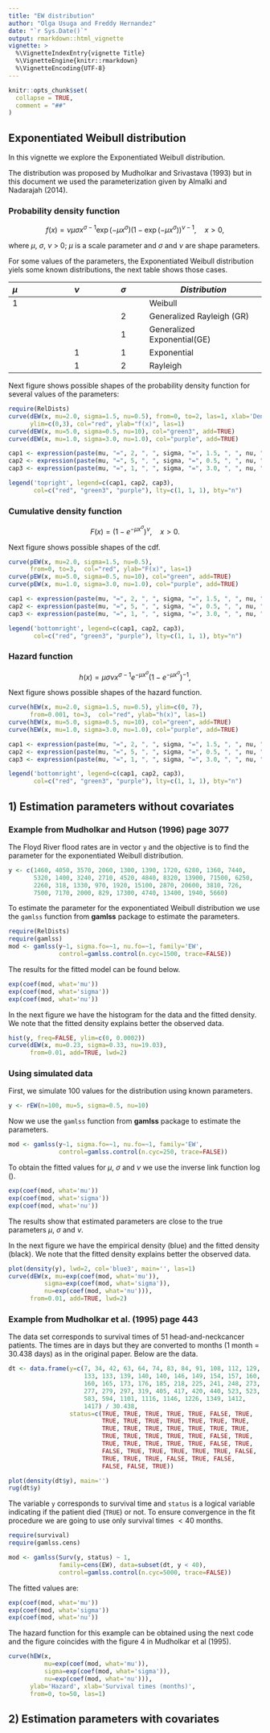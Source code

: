 ```yaml
---
title: "EW distribution"
author: "Olga Usuga and Freddy Hernandez"
date: "`r Sys.Date()`"
output: rmarkdown::html_vignette
vignette: >
  %\VignetteIndexEntry{vignette Title}
  %\VignetteEngine{knitr::rmarkdown}
  %\VignetteEncoding{UTF-8}
---
```


```r
knitr::opts_chunk$set(
  collapse = TRUE,
  comment = "##"
)
```

## Exponentiated Weibull distribution

In this vignette we explore the Exponentiated Weibull distribution.

The distribution was proposed by Mudholkar and Srivastava (1993) but in this document we used the parameterization given by Almalki and Nadarajah (2014).

### Probability density function

$$f(x) = \nu \mu \sigma x^{\sigma-1} \exp(-\mu x^\sigma)
      (1-\exp(-\mu x^\sigma))^{\nu-1}, \quad x>0,$$
      
where $\mu$, $\sigma$, $\nu$ > 0; $\mu$ is a scale parameter and $\sigma$ and $\nu$ are shape parameters.

For some values of the parameters, the Exponentiated Weibull distribution yiels some known distributions, the next table shows those cases.

|$\mu$      |  $\nu$      |   $\sigma$  |     *Distribution*               |
|:----------|:----------: | :---------: |   ----------------------------   |
|      1    |             |             |      Weibull                     | 
|           |             |        2    |      Generalized Rayleigh (GR)   |
|           |             |        1    |      Generalized Exponential(GE) |
|           |      1      |        1    |      Exponential                 |
|           |      1      |        2    |      Rayleigh                    |
 

Next figure shows possible shapes of the probability density function for several values of the parameters:

```r
require(RelDists)
curve(dEW(x, mu=2.0, sigma=1.5, nu=0.5), from=0, to=2, las=1, xlab='Density',
      ylim=c(0,3), col="red", ylab="f(x)", las=1)
curve(dEW(x, mu=5.0, sigma=0.5, nu=10), col="green3", add=TRUE)
curve(dEW(x, mu=1.0, sigma=3.0, nu=1.0), col="purple", add=TRUE)

cap1 <- expression(paste(mu, "=", 2, ", ", sigma, "=", 1.5, ", ", nu, "=", 0.5))
cap2 <- expression(paste(mu, "=", 5, ", ", sigma, "=", 0.5, ", ", nu, "=", 10))
cap3 <- expression(paste(mu, "=", 1, ", ", sigma, "=", 3.0, ", ", nu, "=", 1.0))

legend('topright', legend=c(cap1, cap2, cap3), 
       col=c("red", "green3", "purple"), lty=c(1, 1, 1), bty="n")
```

### Cumulative density function

$$F(x) = \left(1 - e^{-\mu x^{\sigma}} \right)^ \nu, \quad x > 0.$$

Next figure shows possible shapes of the cdf.

```r
curve(pEW(x, mu=2.0, sigma=1.5, nu=0.5), 
      from=0, to=3,  col="red", ylab="F(x)", las=1)
curve(pEW(x, mu=5.0, sigma=0.5, nu=10), col="green", add=TRUE)
curve(pEW(x, mu=1.0, sigma=3.0, nu=1.0), col="purple", add=TRUE)  

cap1 <- expression(paste(mu, "=", 2, ", ", sigma, "=", 1.5, ", ", nu, "=", 0.5))
cap2 <- expression(paste(mu, "=", 5, ", ", sigma, "=", 0.5, ", ", nu, "=", 10))
cap3 <- expression(paste(mu, "=", 1, ", ", sigma, "=", 3.0, ", ", nu, "=", 1.0))

legend('bottomright', legend=c(cap1, cap2, cap3), 
       col=c("red", "green3", "purple"), lty=c(1, 1, 1), bty="n")
```

### Hazard function
$$h(x) = \mu \sigma \nu x^{\sigma-1} e^{-\mu x^{\sigma}}
      (1-e^{-\mu x^{\sigma}})^{-1},$$ 

Next figure shows possible shapes of the hazard function.

```r
curve(hEW(x, mu=2.0, sigma=1.5, nu=0.5), ylim=c(0, 7),
      from=0.001, to=3,  col="red", ylab="h(x)", las=1)
curve(hEW(x, mu=5.0, sigma=0.5, nu=10), col="green", add=TRUE)
curve(hEW(x, mu=1.0, sigma=3.0, nu=1.0), col="purple", add=TRUE)  

cap1 <- expression(paste(mu, "=", 2, ", ", sigma, "=", 1.5, ", ", nu, "=", 0.5))
cap2 <- expression(paste(mu, "=", 5, ", ", sigma, "=", 0.5, ", ", nu, "=", 10))
cap3 <- expression(paste(mu, "=", 1, ", ", sigma, "=", 3.0, ", ", nu, "=", 1.0))

legend('bottomright', legend=c(cap1, cap2, cap3), 
       col=c("red", "green3", "purple"), lty=c(1, 1, 1), bty="n")
```

## 1) Estimation parameters without covariates

### Example from Mudholkar and Hutson (1996) page 3077
The Floyd River flood rates are in vector `y` and the objective is to find the parameter for the exponentiated Weibull distribution. 

```r
y <- c(1460, 4050, 3570, 2060, 1300, 1390, 1720, 6280, 1360, 7440,
       5320, 1400, 3240, 2710, 4520, 4840, 8320, 13900, 71500, 6250,
       2260, 318, 1330, 970, 1920, 15100, 2870, 20600, 3810, 726,
       7500, 7170, 2000, 829, 17300, 4740, 13400, 1940, 5660)
```

To estimate the parameter for the exponentiated Weibull distribution we use the `gamlss` function from __gamlss__ package to estimate the parameters.

```r
require(RelDists)
require(gamlss)
mod <- gamlss(y~1, sigma.fo=~1, nu.fo=~1, family='EW',
              control=gamlss.control(n.cyc=1500, trace=FALSE))
```

The results for the fitted model can be found below.

```r
exp(coef(mod, what='mu'))
exp(coef(mod, what='sigma'))
exp(coef(mod, what='nu'))
```

In the next figure we have the histogram for the data and the fitted density. We note that the fitted density explains better the observed data.

```r
hist(y, freq=FALSE, ylim=c(0, 0.0002))
curve(dEW(x, mu=0.23, sigma=0.33, nu=19.03), 
      from=0.01, add=TRUE, lwd=2)
```

### Using simulated data
First, we simulate 100 values for the distribution using known parameters.

```r
y <- rEW(n=100, mu=5, sigma=0.5, nu=10)
```

Now we use the `gamlss` function from __gamlss__ package to estimate the parameters.

```r
mod <- gamlss(y~1, sigma.fo=~1, nu.fo=~1, family='EW',
              control=gamlss.control(n.cyc=250, trace=FALSE))
```

To obtain the fitted values for $\mu$, $\sigma$ and $\nu$ we use the inverse link function $\log()$.

```r
exp(coef(mod, what='mu'))
exp(coef(mod, what='sigma'))
exp(coef(mod, what='nu'))
```

The results show that estimated parameters are close to the true parameters $\mu$, $\sigma$ and $\nu$.

In the next figure we have the empirical density (blue) and the fitted density (black). We note that the fitted density explains better the observed data.

```r
plot(density(y), lwd=2, col='blue3', main='', las=1)
curve(dEW(x, mu=exp(coef(mod, what='mu')), 
          sigma=exp(coef(mod, what='sigma')), 
          nu=exp(coef(mod, what='nu'))), 
      from=0.01, add=TRUE, lwd=2)
```

### Example from Mudholkar et al. (1995) page 443
The data set corresponds to survival times of 51 head-and-neckcancer patients. The times are in days but they are converted to months (1 month = 30.438 days) as in the original paper. Below are the data.

```r
dt <- data.frame(y=c(7, 34, 42, 63, 64, 74, 83, 84, 91, 108, 112, 129, 
                     133, 133, 139, 140, 140, 146, 149, 154, 157, 160,
                     160, 165, 173, 176, 185, 218, 225, 241, 248, 273, 
                     277, 279, 297, 319, 405, 417, 420, 440, 523, 523, 
                     583, 594, 1101, 1116, 1146, 1226, 1349, 1412, 
                     1417) / 30.438, 
                 status=c(TRUE, TRUE, TRUE, TRUE, TRUE, FALSE, TRUE, 
                          TRUE, TRUE, TRUE, TRUE, TRUE, TRUE, TRUE, 
                          TRUE, TRUE, TRUE, TRUE, TRUE, TRUE, TRUE, 
                          TRUE, TRUE, TRUE, TRUE, TRUE, FALSE, TRUE, 
                          TRUE, TRUE, TRUE, TRUE, TRUE, FALSE, TRUE, 
                          FALSE, TRUE, TRUE, TRUE, TRUE, TRUE, FALSE, 
                          TRUE, TRUE, TRUE, FALSE, TRUE, FALSE, 
                          FALSE, FALSE, TRUE))

plot(density(dt$y), main='')
rug(dt$y)
```

The variable `y` corresponds to survival time and `status` is a logical variable indicating if the patient died (`TRUE`) or not. To ensure convergence in the fit procedure we are going to use only survival times $< 40$ months.

```r
require(survival)
require(gamlss.cens)

mod <- gamlss(Surv(y, status) ~ 1,
              family=cens(EW), data=subset(dt, y < 40),
              control=gamlss.control(n.cyc=5000, trace=FALSE))
```

The fitted values are:

```r
exp(coef(mod, what='mu'))
exp(coef(mod, what='sigma'))
exp(coef(mod, what='nu'))
```

The hazard function for this example can be obtained using the next code and the figure coincides with the figure 4 in Mudholkar et al (1995).

```r
curve(hEW(x,
          mu=exp(coef(mod, what='mu')), 
          sigma=exp(coef(mod, what='sigma')), 
          nu=exp(coef(mod, what='nu'))),
      ylab='Hazard', xlab='Survival times (months)',
      from=0, to=50, las=1)
```

## 2) Estimation parameters with covariates

